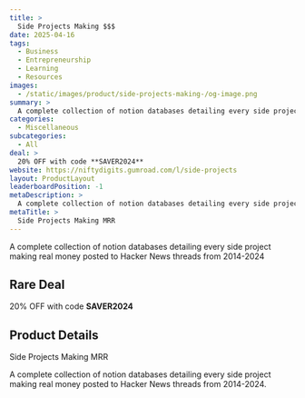 ```yaml
---
title: >
  Side Projects Making $$$
date: 2025-04-16
tags:
  - Business
  - Entrepreneurship
  - Learning
  - Resources
images:
  - /static/images/product/side-projects-making-/og-image.png
summary: >
  A complete collection of notion databases detailing every side project making real money posted to Hacker News threads from 2014-2024
categories:
  - Miscellaneous
subcategories:
  - All
deal: >
  20% OFF with code **SAVER2024**
website: https://niftydigits.gumroad.com/l/side-projects
layout: ProductLayout
leaderboardPosition: -1
metaDescription: >
  A complete collection of notion databases detailing every side project making real money posted to Hacker News threads from 2014-2024.
metaTitle: >
  Side Projects Making MRR
---
```

A complete collection of notion databases detailing every side project making real money posted to Hacker News threads from 2014-2024

## Rare Deal

20% OFF with code **SAVER2024**

## Product Details

Side Projects Making MRR

A complete collection of notion databases detailing every side project making real money posted to Hacker News threads from 2014-2024.
